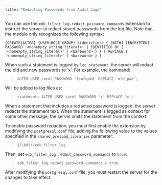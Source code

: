 ```yaml
---
title: "Redacting Passwords from Audit Logs"
---
```


<div id="redacting_passwords_from_audit_logs" class="registered_link"></div>




You can use the `edb_filter_log.redact_password_commands` extension to instruct the server to redact stored passwords from the log file. Note that the module only recognizes the following syntax:

``` text
{CREATE|ALTER} {USER|ROLE|GROUP} <identifier> { [WITH] [ENCRYPTED] PASSWORD '<nonempty_string_literal>' | IDENTIFIED BY { '<nonempty_string_literal>' | <bareword> } } [ REPLACE { '<nonempty_string_literal>' | <bareword> } ]
```

When such a statement is logged by `log_statement`, the server will redact the old and new passwords to 'x'. For example, the command:

> `ALTER USER carol PASSWORD '1safepwd' REPLACE 'old_pwd';`

Will be added to log files as:

> `statement: ALTER USER carol PASSWORD 'x' REPLACE 'x';`

When a statement that includes a redacted password is logged, the server redacts the statement text. When the statement is logged as context for some other message, the server omits the statement from the context.

To enable password redaction, you must first enable the extension by modifying the `postgresql.conf` file, adding the following value to the values specified in the `shared_preload_libraries` parameter:

> `$libdir/edb_filter_log`

Then, set `edb_filter_log.redact_password_commands` to `true`:

> `edb_filter_log.redact_password_commands = true`

After modifying the `postgresql.conf` file, you must restart the server for the changes to take effect.
